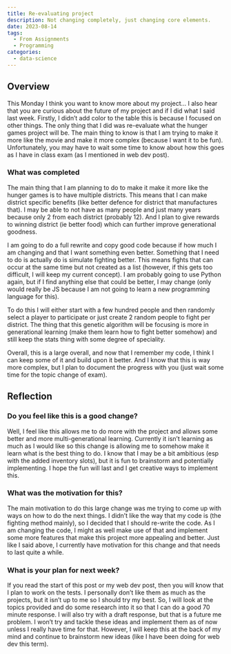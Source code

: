```yaml
---
title: Re-evaluating project
description: Not changing completely, just changing core elements.
date: 2023-08-14
tags:
  - From Assignments
  - Programming
categories:
  - data-science
---
```


## Overview

This Monday I think you want to know more about my project… I also hear that you are curious about the future of my project and if I did what I said last week. Firstly, I didn’t add color to the table this is because I focused on other things. The only thing that I did was re-evaluate what the hunger games project will be. The main thing to know is that I am trying to make it more like the movie and make it more complex (because I want it to be fun). Unfortunately, you may have to wait some time to know about how this goes as I have in class exam (as I mentioned in web dev post).

### What was completed

The main thing that I am planning to do to make it make it more like the hunger games is to have multiple districts. This means that I can make district specific benefits (like better defence for district that manufactures that). I may be able to not have as many people and just many years because only 2 from each district (probably 12). And I plan to give rewards to winning district (ie better food) which can further improve generational goodness.

I am going to do a full rewrite and copy good code because if how much I am changing and that I want something even better. Something that I need to do is actually do is simulate fighting better. This means fights that can occur at the same time but not created as a list (however, if this gets too difficult, I will keep my current concept). I am probably going to use Python again, but if I find anything else that could be better, I may change (only would really be JS because I am not going to learn a new programming language for this).

To do this I will either start with a few hundred people and then randomly select a player to participate or just create 2 random people to fight per district. The thing that this genetic algorithm will be focusing is more in generational learning (make them learn how to fight better somehow) and still keep the stats thing with some degree of speciality.

Overall, this is a large overall, and now that I remember my code, I think I can keep some of it and build upon it better. And I know that this is way more complex, but I plan to document the progress with you (just wait some time for the topic change of exam).

## Reflection

### Do you feel like this is a good change?

Well, I feel like this allows me to do more with the project and allows some better and more multi-generational learning. Currently it isn’t learning as much as I would like so this change is allowing me to somehow make it learn what is the best thing to do. I know that I may be a bit ambitious (esp with the added inventory slots), but it is fun to brainstorm and potentially implementing. I hope the fun will last and I get creative ways to implement this.

### What was the motivation for this?

The main motivation to do this large change was me trying to come up with ways on how to do the next things. I didn’t like the way that my code is (the fighting method mainly), so I decided that I should re-write the code. As I am changing the code, I might as well make use of that and implement some more features that make this project more appealing and better. Just like I said above, I currently have motivation for this change and that needs to last quite a while. 

### What is your plan for next week?

If you read the start of this post or my web dev post, then you will know that I plan to work on the tests. I personally don’t like them as much as the projects, but it isn’t up to me so I should try my best. So, I will look at the topics provided and do some research into it so that I can do a good 70 minute response. I will also try with a draft response, but that is a future me problem. I won’t try and tackle these ideas and implement them as of now unless I really have time for that. However, I will keep this at the back of my mind and continue to brainstorm new ideas (like I have been doing for web dev this term).